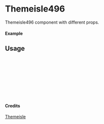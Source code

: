 
<Meta of={Themeisle496} title="Themeisle/Themeisle496" />

# Themeisle496

Themeisle496 component with different props.

#### Example

<Canvas of={Themeisle496.Primary} />

## Usage

```ts
import { Themeisle496 } from "yadl-ui";

const Example = () => {
  return (
      <Themeisle496 />
  );
};

export default Example;
```

#### Credits
[Themeisle](https://themeisle.com/illustrations)
